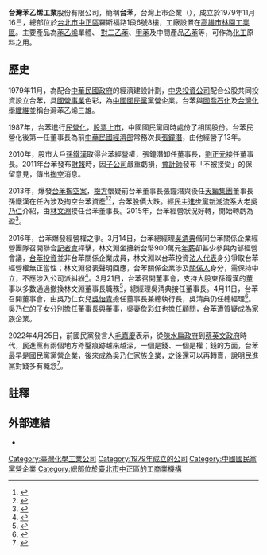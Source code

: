 {{Infobox company
| name = 台灣苯乙烯工業股份有限公司
| name_en = Taiwan Styrene Monomer Corporation
}}

'''台灣苯乙烯工業'''股份有限公司，簡稱'''台苯'''，台灣上市企業（{{twse|1310}}），成立於1979年11月16日，總部位於[[台北市|台北市]][[中正區_(臺北市)|中正區]]羅斯福路1段6號8樓，工廠設置在[[高雄市|高雄市]][[林園工業區|林園工業區]]。主要產品為[[苯乙烯|苯乙烯]]單體、 [[對二乙苯|對二乙苯]]、[[甲苯|甲苯]]及中間產品[[乙苯|乙苯]]等，可作為[[化工|化工]]原料之用。

==歷史==
1979年11月，為配合[[中華民國政府|中華民國政府]]的經濟建設計劃，[[中央投資公司|中央投資公司]]配合公股共同投資設立台苯，具[[國營事業|國營事業]]色彩，為[[中國國民黨|中國國民黨]]黨營企業。台苯與[[國喬石化|國喬石化]]及[[台灣化學纖維|台灣化學纖維]]並稱台灣苯乙烯三雄。

1987年，台苯進行[[民營化|民營化]]，[[股票上市|股票上市]]，中國國民黨同時處份了相關股份。台苯民營化後第一任董事長為前[[中華民國經濟部|中華民國經濟部]]常務次長[[張鐘潛|張鐘潛]]，由他經營了13年。

2010年，股市大戶[[孫鐵漢|孫鐵漢]]取得台苯經營權，張鐘潛卸任董事長，[[劉正元|劉正元]]接任董事長。2011年台苯發布[[財報|財報]]時，因[[子公司|子公司]]嚴重虧損，[[會計師|會計師]]發布「不被接受」的保留意見，傳出[[掏空|掏空]]消息。

2013年，爆發[[台苯掏空案|台苯掏空案]]，[[檢方|檢方]]懷疑前台苯董事長張鐘潛與後任[[天籟集團|天籟集團]]董事長孫鐵漢在任內涉及掏空台苯資產<ref>{{cite news|title=高價買天籟 掏空台苯10億|url=http://www.appledaily.com.tw/appledaily/article/headline/20130112/34766075/|accessdate=2016-03-18|agency=[[台灣蘋果日報|台灣蘋果日報]]|date=2013-01-12|archive-date=2016-03-26|archive-url=https://web.archive.org/web/20160326093858/http://www.appledaily.com.tw/appledaily/article/headline/20130112/34766075/|dead-url=no}}</ref><ref>{{cite news|author1=張慧雯|title=孫鐵漢 假交易、收回扣 掏空台苯10億 曾遭偵辦|url=http://news.ltn.com.tw/news/business/paper/958200|accessdate=2016-03-18|agency=[[自由時報|自由時報]]|date=2016-02-16|archive-date=2016-03-21|archive-url=https://web.archive.org/web/20160321161745/http://news.ltn.com.tw/news/business/paper/958200|dead-url=no}}</ref>，台苯股價大跌。經[[民主進步黨|民主進步黨]][[新潮流系|新潮流系]]大老[[吳乃仁|吳乃仁]]介紹，由[[林文淵|林文淵]]接任台苯董事長。2015年，台苯經營狀況好轉，開始轉虧為盈<ref>{{cite news|author1=潘羿菁|title=台苯體質好轉 獲利增溫|url=http://udn.com/news/story/7252/1389166|accessdate=2016-03-18|agency=[[經濟日報_(台灣)|經濟日報]]|date=2015-12-20|archive-date=2019-06-13|archive-url=https://web.archive.org/web/20190613002635/https://udn.com/news/story/7252/1389166|dead-url=no}}</ref>。

2016年，台苯爆發經營權之爭。3月14日，台苯總經理[[吳清典|吳清典]]偕同台苯關係企業經營團隊召開聯合[[記者會|記者會]]抨擊，林文淵坐擁新台幣900萬元[[年薪|年薪]]卻甚少參與內部經營會議，[[台苯投資|台苯投資]]並非台苯關係企業成員，林文淵以台苯投資[[法人代表|法人代表]]身分爭取台苯經營權無正當性；林文淵發表聲明回應，台苯關係企業涉及[[關係人|關係人]]身分，需保持中立，不應涉入公司派糾紛<ref>{{cite news|author1=彭暄貽|title=台苯老臣 反對林文淵續任董座|url=http://www.chinatimes.com/newspapers/20160315000232-260206|agency=[[工商時報|工商時報]]|date=2016-03-15|accessdate=2016-05-07|archive-date=2019-06-12|archive-url=https://web.archive.org/web/20190612180952/https://www.chinatimes.com/newspapers/20160315000232-260206|dead-url=no}}</ref>。3月21日，台苯召開董事會，支持大股東孫鐵漢的董事以多數通過撤換林文淵董事長職務<ref>{{cite news|author1=張慧雯|title=經營權之爭愈演愈烈 台苯董事會今撤換林文淵|url=http://news.ltn.com.tw/news/business/breakingnews/1639199|accessdate=2016-03-21|agency=[[自由時報電子報|自由時報電子報]]|date=2016-03-21|archive-date=2017-03-05|archive-url=https://web.archive.org/web/20170305062327/http://news.ltn.com.tw/news/business/breakingnews/1639199|dead-url=no}}</ref>，總經理吳清典接任董事長。4月11日，台苯召開董事會，由吳乃仁女兒[[吳怡青|吳怡青]]擔任董事長兼總執行長，吳清典仍任總經理<ref>{{cite news|author1=張家瑀|title=經營風波平息，吳乃仁女兒吳怡青接台苯董事長|url=http://www.storm.mg/article/101577|agency=[[風傳媒|風傳媒]]|accessdate=2016-04-12|date=2016-04-11|archive-date=2019-06-19|archive-url=https://web.archive.org/web/20190619220941/https://www.storm.mg/article/101577|dead-url=no}}</ref>。吳乃仁的子女分別擔任董事長與董事，吳妻[[詹彩虹|詹彩虹]]也擔任顧問，台苯遭質疑成為家族企業。

2022年4月25日，前國民黨發言人[[毛嘉慶|毛嘉慶]]表示，從[[陳水扁政府|陳水扁政府]]到[[蔡英文政府|蔡英文政府]]時代，民進黨有兩個地方斧鑿痕跡越來越深，一個是錢、一個是權；錢的方面，台苯最早是國民黨黨營企業，後來成為吳乃仁家族企業，之後還可以再轉賣，說明民進黨對錢多有概念<ref>{{cite news|author=黃文-{杰}-|publisher=[[中評社|中評社]]|url=http://hk.crntt.com/doc/1063/5/3/5/106353519.html|title=毛嘉慶：顏清標聲明是綠要的 不會只對付他|date=2022-04-26|accessdate=2022-05-02}}</ref>。

==註釋==
{{reflist}}
==外部連結==
*{{Official website|http://www.smct.com.tw/}}
[[Category:臺灣化學工業公司|Category:臺灣化學工業公司]]
[[Category:1979年成立的公司|Category:1979年成立的公司]]
[[Category:中國國民黨黨營企業|Category:中國國民黨黨營企業]]
[[Category:總部位於臺北市中正區的工商業機構|Category:總部位於臺北市中正區的工商業機構]]